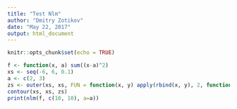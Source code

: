 ```yaml
---
title: "Test Nlm"
author: "Dmitry Zotikov"
date: "May 22, 2017"
output: html_document
---
```


```r
knitr::opts_chunk$set(echo = TRUE)
```

```r
f <- function(x, a) sum((x-a)^2)
xs <- seq(-6, 6, 0.1)
a <- c(2, 3)
zs <- outer(xs, xs, FUN = function(x, y) apply(rbind(x, y), 2, function(z) f(z, a)))
contour(xs, xs, zs)
print(nlm(f, c(10, 10), a=a))
```

